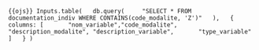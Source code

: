 ```{{ojs}}
Inputs.table(
  db.query(
    "SELECT * FROM documentation_indiv WHERE CONTAINS(code_modalite, 'Z')"
  ),
  {
    columns: [
      "nom_variable","code_modalite",
      "description_modalite", "description_variable",
      "type_variable"
      ]
  }
)
```



